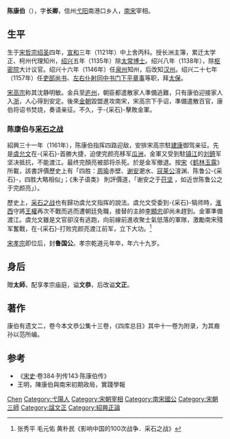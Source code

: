 {{Otheruses|other=名为陈长卿的其他人物|陈长卿}}
{{Otheruses|other=名为陈文恭的其他人物|陈文恭}}
{{Otheruses|other=名为陈文正的其他人物|陈文正}}

'''陈康伯'''（{{bd|1097年||1165年|catIdx=C陈}}），字'''长卿'''，信州[[弋阳|弋阳]]南港口乡人，[[南宋|南宋]]宰相。

== 生平 ==
生于[[宋哲宗|宋哲宗]][[绍圣|绍圣]]四年，[[宣和_(北宋)|宣和]]三年（1121年）中上舍丙科。授长洲主簿，累迁太学正、柯州代理知州，[[绍兴|绍兴]]五年（1135年）除[[太常博士|太常博士]]。绍兴八年（1138年），除[[枢密院|枢密院]]大计议官。绍兴十六年（1146年）任[[泉州|泉州]]知州，后改知[[汉州|汉州]]。绍兴二十七年（1157年）任[[吏部尚书|吏部尚书]]、[[左右仆射|左右仆射]][[同中书门下平章事|同中书门下平章事]]等职，拜[[太保|太保]]。 

[[宋高宗|宋高宗]]称其沈静明敏。金兵至[[庐州|庐州]]，朝臣都遣散家人準備逃難，只有康伯迎接家人入[[浙|浙]]，人心得到安定。後來[[金朝|金朝]]毀盟進攻南宋，宋高宗下手诏，準備遣散百官，康伯将诏书焚烧，奏请亲征。不久，于-{采石}-擊敗金軍。

=== 陈康伯与[[采石之战|采石之战]] ===
紹興三十一年（1161年），陈康伯指挥四路迎敌，安排宋高宗駐[[建康|建康]]御驾亲征。先是[[虞允文|虞允文]]在-{采石}-首勝大捷，迫使完颜亮移军[[瓜洲|瓜洲]]，金軍又受到駐[[镇江|镇江]]的[[刘錡|刘錡]]军坚决抵抗，不能渡江。最终完顏亮被部将杀死。於是金军撤退。按[[宋|宋]]《[[鹤林玉露|鹤林玉露]]》所載，該書評價歷史上有「四胜：[[周瑜|周瑜]]赤壁、[[谢安|谢安]]淝水、[[寇準|寇莱公]]澶渊、陈鲁公-{采石}-，四胜大略相似」；《朱子语类》 則評價道，「谢安之于[[苻坚|苻坚]] ，如近世陈鲁公之于完颜亮」）。

歷史上，[[采石之战|采石之战]]也有歸功虞允文指挥的說法。虞允文受委到-{采石}-犒师時，[[淮西|淮西]]守將[[王權_(南宋)|王權]]再次不戰而逃而遭朝廷免職，接替的主帥[[李顯忠|李顯忠]]卻尚未趕到。金軍準備渡江。虞允文雖是文官卻沒有逃跑，向前線前進收聚士氣低落的軍隊，激勵南宋殘军奮戰，在-{采石}-打败完颜亮渡江前军，立下大功。<ref>张秀平 毛元佑 黄朴民《影响中国的100次战争．采石之战》</ref>

[[宋孝宗|宋孝宗]]即位后，封'''鲁国公'''。孝宗乾道元年卒，年六十九岁。

== 身后 ==
贈'''太師'''，配享孝宗庙庭，谥'''文恭'''，后改谥'''文正'''。

== 著作 ==
康伯有遗文二，卷今本文恭公集十三卷，《四库总目》其中十一卷为附录，为其裔孙以范所编。

== 参考 ==
{{reflist}}
*《[[宋史|宋史]]·卷384·列传143·陈康伯传》
* 王明，陳康伯與南宋初期政局，實踐學報

{{start box}}
{{s-before|[[汤思退|汤思退]]}}
{{s-title|[[南宋|南宋]][[尚书右仆射|尚书右仆射]]同平章事|1159年－1161年}}
{{s-after|[[朱倬|朱倬]]}}
{{s-before|[[汤思退|汤思退]]}}
{{s-title|[[南宋|南宋]][[尚书左仆射|尚书左仆射]]同平章事|1161年－1163年}}
{{s-after|[[汤思退|汤思退]]}}
{{s-before|[[汤思退|汤思退]]}}
{{s-title|[[南宋|南宋]][[尚书左仆射|尚书左仆射]]同平章事|1164年－1165年}}
{{s-after|[[叶颙|叶颙]]}}
{{end box}}

{{Authority control}}
{{DEFAULTSORT:Chen陳}}
[[Category:陳姓|Chen]]
[[Category:弋陽人|Category:弋陽人]]
[[Category:宋朝宰相|Category:宋朝宰相]]
[[Category:南宋國公|Category:南宋國公]]
[[Category:宋朝三師|Category:宋朝三師]]
[[Category:諡文正|Category:諡文正]]
[[Category:紹興正論|Category:紹興正論]]